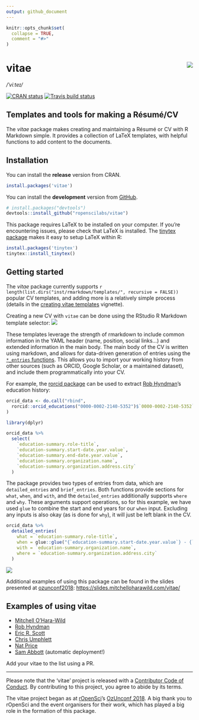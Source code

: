 ```yaml
---
output: github_document
---
```


<!-- README.md is generated from README.Rmd. Please edit that file -->

```r
knitr::opts_chunk$set(
  collapse = TRUE,
  comment = "#>"
)
```

# vitae <img src="man/figures/logo.png" align="right" />
*/ˈviːteɪ/*

[![CRAN status](https://www.r-pkg.org/badges/version/vitae)](https://cran.r-project.org/package=vitae)
[![Travis build status](https://travis-ci.org/ropenscilabs/vitae.svg?branch=master)](https://travis-ci.org/ropenscilabs/vitae)

## Templates and tools for making a Résumé/CV

The *vitae* package makes creating and maintaining a Résumé or CV with R Markdown simple. It provides a collection of LaTeX templates, with helpful functions to add content to the documents.

## Installation

You can install the **release** version from CRAN.

```r
install.packages('vitae')
```

You can install the **development** version from
[GitHub](https://github.com/ropenscilabs/vitae).

```r
# install.packages("devtools")
devtools::install_github("ropenscilabs/vitae")
```

This package requires LaTeX to be installed on your computer. If you're encountering issues, please check that LaTeX is installed. The [tinytex package](https://github.com/yihui/tinytex) makes it easy to setup LaTeX within R:

```r
install.packages('tinytex')
tinytex::install_tinytex()
```


## Getting started

The *vitae* package currently supports `r length(list.dirs("inst/rmarkdown/templates/", recursive = FALSE))` popular CV templates, and adding more is a relatively simple process (details in the [creating vitae templates](https://ropenscilabs.github.io/vitae/articles/extending.html) vignette).

Creating a new CV with `vitae` can be done using the RStudio R Markdown template selector:
![](man/figures/template_gui.png)

These templates leverage the strength of rmarkdown to include common information in the YAML header (name, position, social links...) and extended information in the main body. The main body of the CV is written using markdown, and allows for data-driven generation of entries using the [`*_entries` functions](https://ropenscilabs.github.io/vitae/reference/cventries.html). This allows you to import your working history from other sources (such as ORCID, Google Scholar, or a maintained dataset), and include them programmatically into your CV.

For example, the [rorcid package](https://github.com/ropensci/rorcid) can be used to extract [Rob Hyndman](https://orcid.org/0000-0002-2140-5352)'s education history:

```r
orcid_data <- do.call("rbind",
  rorcid::orcid_educations("0000-0002-2140-5352")$`0000-0002-2140-5352`$`affiliation-group`$summaries
)
```

```r
library(dplyr)

orcid_data %>% 
  select(
    `education-summary.role-title`, 
    `education-summary.start-date.year.value`,
    `education-summary.end-date.year.value`,
    `education-summary.organization.name`,
    `education-summary.organization.address.city`
  )
```

The package provides two types of entries from data, which are `detailed_entries` and `brief_entries`. Both functions provide sections for `what`, `when`, and `with`, and the `detailed_entries` additionally supports `where` and `why`. These arguments support operations, so for this example, we have used `glue` to combine the start and end years for our `when` input. Excluding any inputs is also okay (as is done for `why`), it will just be left blank in the CV.

```r
orcid_data %>%
  detailed_entries(
    what = `education-summary.role-title`,
    when = glue::glue("{`education-summary.start-date.year.value`} - {`education-summary.end-date.year.value`}"),
    with = `education-summary.organization.name`,
    where = `education-summary.organization.address.city`
  )
```

![](man/figures/education.png)

Additional examples of using this package can be found in the slides presented at [ozunconf2018](https://ozunconf18.ropensci.org/): [https://slides.mitchelloharawild.com/vitae/](https://slides.mitchelloharawild.com/vitae/)

## Examples of using vitae

- [Mitchell O'Hara-Wild](https://github.com/mitchelloharawild/CV)
- [Rob Hyndman](https://github.com/robjhyndman/CV)
- [Eric R. Scott](https://github.com/Aariq/curriculum-vitae)
- [Chris Umphlett](https://chrisumphlett.github.io/posts/vitae-package/)
- [Nat Price](https://github.com/natbprice/cv)
- [Sam Abbott](https://github.com/seabbs/cv) (automatic deployment!)

Add your vitae to the list using a PR.

---

Please note that the 'vitae' project is released with a [Contributor Code of Conduct](https://github.com/ropenscilabs/vitae/blob/master/.github/CODE_OF_CONDUCT.md). By contributing to this project, you agree to abide by its terms.

The vitae project began as at [rOpenSci](https://ropensci.org/)'s [OzUnconf 2018](https://ozunconf18.ropensci.org/). A big thank you to rOpenSci and the event organisers for their work, which has played a big role in the formation of this package.
